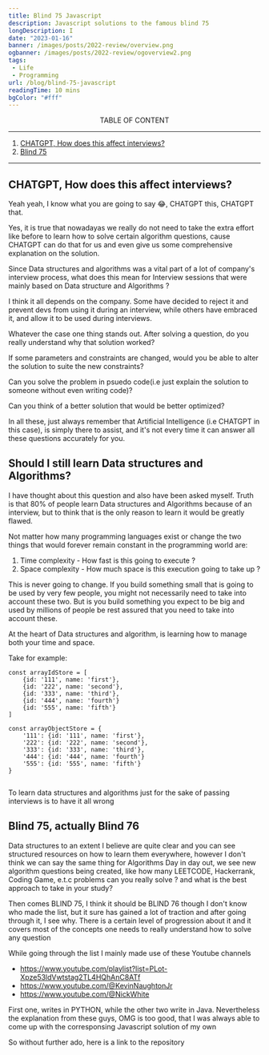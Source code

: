 ```yaml
---
title: Blind 75 Javascript
description: Javascript solutions to the famous blind 75
longDescription: I
date: "2023-01-16"
banner: /images/posts/2022-review/overview.png
ogbanner: /images/posts/2022-review/ogoverview2.png
tags:
 - Life
 - Programming
url: /blog/blind-75-javascript
readingTime: 10 mins
bgColor: "#fff"
---
```


<Center>TABLE OF CONTENT</Center>

---

1. [CHATGPT, How does this affect interviews?](#the-prodeus-experience)
2. [Blind 75](#my-quest-for-an-outstanding-portfolio)

---

## CHATGPT, How does this affect interviews?

Yeah yeah, I know what you are going to say 😂, CHATGPT this, CHATGPT that.

Yes, it is true that nowadayas we really do not need to take the extra effort like before to learn how to solve certain algorithm questions, cause CHATGPT can do that for us
and even give us some comprehensive explanation on the solution.

Since Data structures and algorithms was a vital part of a lot of company's interview process, what does this mean for Interview sessions that were mainly based on Data structure and Algorithms ?

I think it all depends on the company. Some have decided to reject it and prevent devs from using it during an interview, while others have embraced it, and allow it to be used during interviews.

Whatever the case one thing stands out. After solving a question, do you really understand why that solution worked?

If some parameters and constraints are changed, would you be able to alter the solution to suite the new constraints?

Can you solve the problem in psuedo code(i.e just explain the solution to someone without even writing code)?

Can you think of a better solution that would be better optimized?

In all these, just always remember that Artificial Intelligence (i.e CHATGPT in this case), is simply there to assist, and it's not every time it can answer all these questions accurately for you.

## Should I still learn Data structures and Algorithms?

I have thought about this question and also have been asked myself. Truth is that 80% of people learn Data structures and Algorithms because of
an interview, but to think that is the only reason to learn it would be greatly flawed.

Not matter how many programming languages exist or change the two things that would forever remain constant in the programming world are:

1. Time complexity - How fast is this going to execute ?
2. Space complexity - How much space is this execution going to take up ?

This is never going to change. If you build something small that is going to be used by very few people,
you might not necessarily need to take into account these two. But is you build something you expect to be big and used by millions of people
be rest assured that you need to take into account these.

At the heart of Data structures and algorithm, is learning how to manage both your time and space.

Take for example:

```tsx[class="line-numbers"]
const arrayIdStore = [
    {id: '111', name: 'first'},
    {id: '222', name: 'second'},
    {id: '333', name: 'third'},
    {id: '444', name: 'fourth'}
    {id: '555', name: 'fifth'}
]

const arrayObjectStore = {
    '111': {id: '111', name: 'first'},
    '222': {id: '222', name: 'second'},
    '333': {id: '333', name: 'third'},
    '444': {id: '444', name: 'fourth'}
    '555': {id: '555', name: 'fifth'}
}


```

<Highlight>
	To learn data structures and algorithms just for the sake of passing interviews is to have it all wrong
</Highlight>

## Blind 75, actually Blind 76

Data structures to an extent I believe are quite clear and you can see structured resources on how to learn them everywhere, however I don't think we can say the same thing for Algorithms
Day in day out, we see new algorithm questions being created, like how many LEETCODE, Hackerrank, Coding Game, e.t.c problems can you really solve ? and what is the best approach to take in your study?

Then comes BLIND 75, I think it should be BLIND 76 though
I don't know who made the list, but it sure has gained a lot of traction and after going through it, I see why. There is a certain level of progression about it and it covers most of the concepts one needs to really understand how to solve any question

While going through the list I mainly made use of these Youtube channels

- https://www.youtube.com/playlist?list=PLot-Xpze53ldVwtstag2TL4HQhAnC8ATf
- https://www.youtube.com/@KevinNaughtonJr
- https://www.youtube.com/@NickWhite

First one, writes in PYTHON, while the other two write in Java. Nevertheless the explanation from these guys, OMG is too good, that I was always able to come up with the corresponsing Javascript solution of my own

So without further ado, here is a link to the repository
